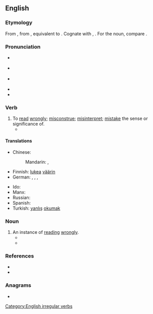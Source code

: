 ==English==

===Etymology===
From {{inh|en|enm|misreden}}, from {{inh|en|ang|misrǣdan|t=to advise wrongly; read wrongly}}, equivalent to {{prefix|en|mis|read}}. Cognate with {{cog|nl|misraden|t=to guess wrongly}}, {{cog|de|missraten|t=to fail; go wrong; become wayward}}. For the noun, compare {{cog|ang|misrǣd||misguidance; misconduct}}.

===Pronunciation===
* {{sense|verb, present tense}} {{IPA|en|/mɪsˈɹiːd/}}
* {{sense|verb, past tense and past participle}} {{IPA|en|/mɪsˈɹɛd/}}
* {{sense|noun}} {{IPA|en|/ˈmɪs.ɹiːd/}}
* {{rhymes|en|iːd}}
* {{rhymes|en|ɛd}}

===Verb===
{{en-verb|misreads|misreading|misread}}

# To [[read]] [[wrongly]]; [[misconstrue]]; [[misinterpret]]; [[mistake]] the sense or significance of.
#* {{quote-journal|en|year=1961|month=March|title=Talking of trains: Collision at Waterloo|journal=Trains Illustrated|page=138|text=In the circumstances the Inspecting Officer concludes that the electric train motorman, despite his assertions to the contrary, '''misread''' the up main relief inner home signal for his own and ran past the up main through inner home signal at danger; he must therefore be held responsible for the accident.}}

====Translations====
{{trans-top|to read wrongly}}
* Chinese:
*: Mandarin: {{t|cmn|讀錯|sc=Hani}}, {{t|cmn|读错|tr=dúcuò|sc=Hani}}
* Finnish: [[lukea]] [[väärin]]
* German: {{t|de|[[falsch]] [[lesen]]}}, {{t|de|[[falsch]] [[deuten]]}}, {{t|de|[[falsch]] [[verstehen]]}}, {{t+|de|missverstehen}}
{{trans-mid}}
* Ido: {{t+|io|misinterpretar}}
* Manx: {{t|gv|meelhaih}}
* Russian: {{t|ru|непра́вильно прочита́ть|pf}}
* Spanish: {{t+|es|malinterpretar}}
* Turkish: [[yanlış]] [[okumak]]
{{trans-bottom}}

===Noun===
{{en-noun}}

# An instance of [[read]]ing [[wrongly]].
#* {{quote-book|en|year=1983|author=Lawrence Calmus|title=The business guide to small computers|page=143|passage=Line fluctuations can cause '''misreads''' and miswrites.}}
#* {{quote-book|en|year=2011|author=Richard Margittay|title=Carnival Games: $10,000,000,000 Hoodwink Racket|passage=To bait the mark, the veteran grifter initially covers one of the three numbers on the clothespin or miscounts the marble tally which serves to award the mark fairbanked points. The grateful mark will not question the grifter's tricky '''misread''' or miscount.}}

===References===
* {{R:Century 1911}}
* {{R:Webster 1913}}

===Anagrams===
* {{anagrams|en|a=adeimrs|admires|damsire|mardies|side arm|sidearm}}

[[Category:English irregular verbs]]
